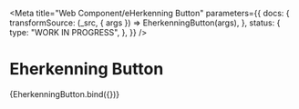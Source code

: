 <!--
@license EUPL-1.2
Copyright (c) 2021 Robbert Broersma
-->



<Meta
  title="Web Component/eHerkenning Button"
  parameters={{
    docs: {
      transformSource: (_src, { args }) => EherkenningButton(args),
    },
    status: {
      type: "WORK IN PROGRESS",
    },
  }}
/>

# Eherkenning Button

<Canvas>
  <Story name="eHerkenning Button">{EherkenningButton.bind({})}</Story>
</Canvas>
